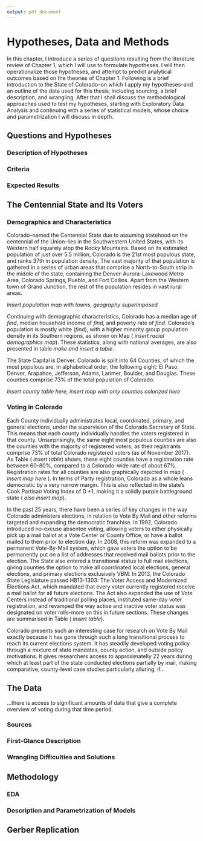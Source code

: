 ```yaml
---
output: pdf_document
---
```



# Hypotheses, Data and Methods
   
    
In this chapter, I introduce a series of questions resulting from the literature review of Chapter 1, which I will use to formulate hypotheses. I will then operationalize those hypotheses, and attempt to predict analytical outcomes based on the theories of Chapter 1. Following is a brief introduction to the State of Colorado--on which I apply my hypotheses--and an outline of the data used for this thesis, including sourcing, a brief description, and wrangling. After that I shall discuss the methodological approaches used to test my hypotheses, starting with Exploratory Data Analysis and continuing with a series of statistical models, whose choice and parametrization I will discuss in depth.
   
## Questions and Hypotheses

### Description of Hypotheses

### Criteria

### Expected Results

## The Centennial State and Its Voters  

### Demographics and Characteristics
   
Colorado--named the Centennial State due to assuming statehood on the centennial of the Union--lies in the Southwestern United States, with its Western half squarely atop the Rocky Mountains. Based on its estimated population of just over 5.5 million, Colorado is the 21st most populous state, and ranks 37th in population density. The vast majority of that population is gathered in a series of urban areas that comprise a North-to-South strip in the middle of the state, containing the Denver-Aurora-Lakewood Metro Area, Colorado Springs, Pueblo, and Fort Collins. Apart from the Western town of Grand Junction, the rest of the population resides in vast rural areas.  
   
_Insert population map with towns, geography superimposed_  
  
Continuing with demographic characteristics, Colorado has a median age of _find_, median household income of _find_, and poverty rate of _find_. Colorado's population is mostly white (_find_), with a higher minority group population density in its Southern regions, as shown on Map ( _insert racial demographics map_). These statistics, along with national averages, are also presented in table _make and insert a table_.  
   
The State Capital is Denver. Colorado is split into 64 Counties, of which the most populous are, in alphabetical order, the following eight:  El Paso, Denver, Arapahoe, Jefferson, Adams, Larimer, Boulder, and Douglas. These counties comprise 73% of the total population of Colorado.
   
_Insert county table here, insert map with only counties colorized here_
   

### Voting in Colorado  
    
Each County individually administrates local, coordinated, primary, and general elections, under the supervision of the Colorado Secretary of State. This means that each county individually handles the voters registered in that county. Unsurprisingly, the same eight most populous counties are also the counties with the majority of registered voters, as their registrants comprise 73% of total Colorado registered voters (as of November 2017). As Table  ( _insert table_) shows, these eight counties have a registration rate between 60-80%, compared to a Colorado-wide rate of about 67%. Registration rates for all counties are also graphically depicted in map ( _insert map here_ ). In terms of Party registration, Colorado as a whole leans democratic by a very narrow margin. This is also reflected in the state's Cook Partisan Voting Index of D +1, making it a solidly purple battleground state ( _also insert map_).    
   
In the past 25 years, there have been a series of key changes in the way Colorado administers elections, in relation to Vote By Mail and other reforms targeted and expanding the democratic franchise. In 1992, Colorado introduced no-excuse absentee voting, allowing voters to either physically pick up a mail ballot at a Vote Center or County Office, or have a ballot mailed to them prior to election day. In 2008, this reform was expanded to a permanent Vote-By-Mail system, which gave voters the option to be permanently put on a list of addresses that received mail ballots prior to the election. The State also entered a transitional status to full mail elections, giving counties the option to make all coordinated local elections, general elections, and primary elections exclusively VBM. In 2013, the Colorado State Legislature passed HB13-1303: The Voter Access and Modernized Elections Act, which mandated that every voter currently registered receive a mail ballot for all future elections. The Act also expanded the use of Vote Centers instead of traditional polling places, instituted same-day voter registration, and revamped the way active and inactive voter status was designated on voter rolls--more on this in future sections. These changes are summarised in Table ( _insert table_).   
    
Colorado presents such an interesting case for research on Vote By Mail exactly because it has gone through such a long transitional process to reach its current elections system. It has steadily developed voting policy through a mixture of state mandates, county action, and outside policy motivations. It gives researchers access to approximatelly 22 years during which at least part of the state conducted elections partially by mail, making comparative, county-level case studies particularly alluring, if...
  
## The Data  
  
...there is access to significant amounts of data that give a complete overview of voting during that time period. 

### Sources

### First-Glance Description

### Wrangling Difficulties and Solutions

## Methodology

### EDA

### Description and Parametrization of Models

## Gerber Replication
